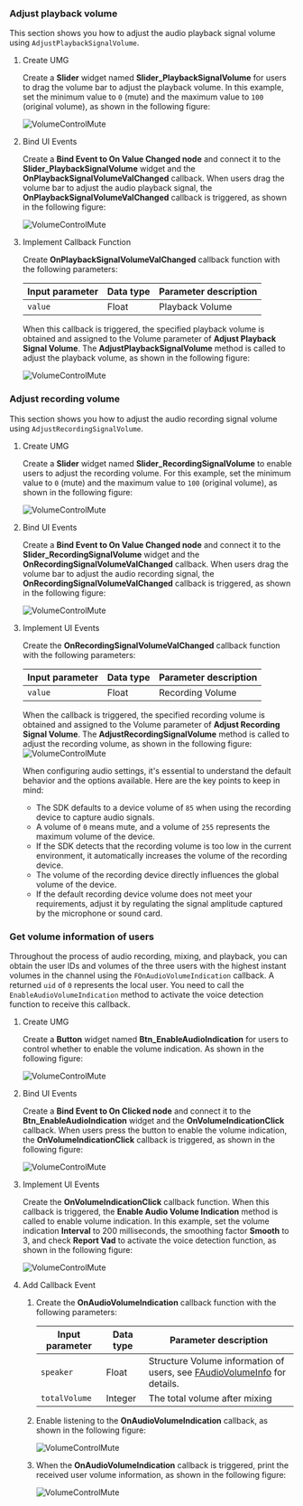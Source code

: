 <PlatformWrapper platform="blueprint">

### Adjust playback volume

This section shows you how to adjust the audio playback signal volume using `AdjustPlaybackSignalVolume`.

1. Create UMG

    Create a **Slider** widget named **Slider_PlaybackSignalVolume** for users to drag the volume bar to adjust the playback volume. In this example, set the minimum value to `0` (mute) and the maximum value to `100` (original volume), as shown in the following figure:

    ![VolumeControlMute](https://agora-doc.s3.us-east-1.amazonaws.com/images/video-sdk/volume-control-mute-implementation-blueprint-1.png)

1. Bind UI Events

    Create a **Bind Event to On Value Changed node** and connect it to the **Slider_PlaybackSignalVolume** widget and the **OnPlaybackSignalVolumeValChanged** callback. When users drag the volume bar to adjust the audio playback signal, the **OnPlaybackSignalVolumeValChanged** callback is triggered, as shown in the following figure:
    
    ![VolumeControlMute](https://agora-doc.s3.us-east-1.amazonaws.com/images/video-sdk/volume-control-mute-implementation-blueprint-2.png)

1. Implement Callback Function

    Create **OnPlaybackSignalVolumeValChanged** callback function with the following parameters:

    | Input parameter | Data type | Parameter description |
    | -------- | ------------- | ------------ |
    | `value` | Float | Playback Volume |

    When this callback is triggered, the specified playback volume is obtained and assigned to the Volume parameter of **Adjust Playback Signal Volume**. The **AdjustPlaybackSignalVolume** method is called to adjust the playback volume, as shown in the following figure:
    
    ![VolumeControlMute](https://agora-doc.s3.us-east-1.amazonaws.com/images/video-sdk/volume-control-mute-implementation-blueprint-3.png)

### Adjust recording volume

This section shows you how to adjust the audio recording signal volume using `AdjustRecordingSignalVolume`.

1. Create UMG

    Create a **Slider** widget named **Slider_RecordingSignalVolume** to enable users to adjust the recording volume. For this example, set the minimum value to `0` (mute) and the maximum value to `100` (original volume), as shown in the following figure:
    
    ![VolumeControlMute](https://agora-doc.s3.us-east-1.amazonaws.com/images/video-sdk/volume-control-mute-implementation-blueprint-4.png)

1. Bind UI Events

    Create a **Bind Event to On Value Changed node** and connect it to the **Slider_RecordingSignalVolume** widget and the **OnRecordingSignalVolumeValChanged** callback. When users drag the volume bar to adjust the audio recording signal, the **OnRecordingSignalVolumeValChanged** callback is triggered, as shown in the following figure:

    ![VolumeControlMute](https://agora-doc.s3.us-east-1.amazonaws.com/images/video-sdk/volume-control-mute-implementation-blueprint-5.png)

3. Implement UI Events

    Create the **OnRecordingSignalVolumeValChanged** callback function with the following parameters:

    | Input parameter | Data type | Parameter description |
    | -------- | ------------- | ------------ |
    | `value` | Float | Recording Volume |

    When the callback is triggered, the specified recording volume is obtained and assigned to the Volume parameter of **Adjust Recording Signal Volume**. The **AdjustRecordingSignalVolume** method is called to adjust the recording volume, as shown in the following figure:
    ![VolumeControlMute](https://agora-doc.s3.us-east-1.amazonaws.com/images/video-sdk/volume-control-mute-implementation-blueprint-6.png)

    When configuring audio settings, it's essential to understand the default behavior and the options available. Here are the key points to keep in mind:

    * The SDK defaults to a device volume of `85` when using the recording device to capture audio signals.
    * A volume of `0` means mute, and a volume of `255` represents the maximum volume of the device.
    * If the SDK detects that the recording volume is too low in the current environment, it automatically increases the volume of the recording device.
    * The volume of the recording device directly influences the global volume of the device.
    * If the default recording device volume does not meet your requirements, adjust it by regulating the signal amplitude captured by the microphone or sound card.

### Get volume information of users​

Throughout the process of audio recording, mixing, and playback, you can obtain the user IDs and volumes of the three users with the highest instant volumes in the channel using the `FOnAudioVolumeIndication` callback. A returned `uid` of `0` represents the local user. You need to call the `EnableAudioVolumeIndication` method to activate the voice detection function to receive this callback.

1. Create UMG

    Create a **Button** widget named **Btn_EnableAudioIndication** for users to control whether to enable the volume indication. As shown in the following figure:

    ![VolumeControlMute](https://agora-doc.s3.us-east-1.amazonaws.com/images/video-sdk/volume-control-mute-implementation-blueprint-7.png)

1. Bind UI Events

    Create a **Bind Event to On Clicked node** and connect it to the **Btn_EnableAudioIndication** widget and the **OnVolumeIndicationClick** callback. When users press the button to enable the volume indication, the **OnVolumeIndicationClick** callback is triggered, as shown in the following figure:

    ![VolumeControlMute](https://agora-doc.s3.us-east-1.amazonaws.com/images/video-sdk/volume-control-mute-implementation-blueprint-8.png)

1. Implement UI Events

    Create the **OnVolumeIndicationClick** callback function. When this callback is triggered, the **Enable Audio Volume Indication** method is called to enable volume indication. In this example, set the volume indication **Interval** to 200 milliseconds, the smoothing factor **Smooth** to 3, and check **Report Vad** to activate the voice detection function, as shown in the following figure:
    
    ![VolumeControlMute](https://agora-doc.s3.us-east-1.amazonaws.com/images/video-sdk/volume-control-mute-implementation-blueprint-9.png)

4. Add Callback Event

    1. Create the **OnAudioVolumeIndication** callback function with the following parameters:
    
        | Input parameter | Data type | Parameter description |
        | -------- | ------------- | ------------ |
        | `speaker` | Float | Structure Volume information of users, see [FAudioVolumeInfo](https://api-ref.agora.io/en/video-sdk/blueprint/4.x/API/class_irtcengineeventhandler.html#callback_irtcengineeventhandler_onaudiovolumeindication) for details. |
        | `totalVolume` | Integer | The total volume after mixing |


    1. Enable listening to the **OnAudioVolumeIndication** callback, as shown in the following figure:
    
        ![VolumeControlMute](https://agora-doc.s3.us-east-1.amazonaws.com/images/video-sdk/volume-control-mute-implementation-blueprint-10.png)

    1. When the **OnAudioVolumeIndication** callback is triggered, print the received user volume information, as shown in the following figure:
    
        ![VolumeControlMute](https://agora-doc.s3.us-east-1.amazonaws.com/images/video-sdk/volume-control-mute-implementation-blueprint-11.png)

</PlatformWrapper>